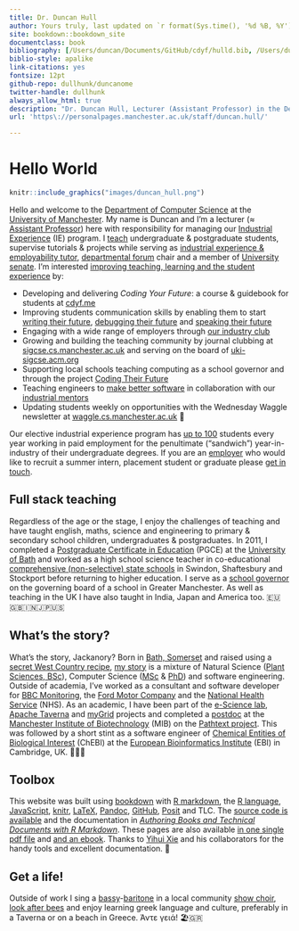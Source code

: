 ```yaml
---
title: Dr. Duncan Hull
author: Yours truly, last updated on `r format(Sys.time(), '%d %B, %Y')` 
site: bookdown::bookdown_site
documentclass: book
bibliography: [/Users/duncan/Documents/GitHub/cdyf/hulld.bib, /Users/duncan/Documents/GitHub/cdyf/cdyf-playlist.bib, /Users/duncan/Documents/GitHub/cdyf/cdyf-signposts.bib, /Users/duncan/Documents/GitHub/cdyf/cdyf-references.bib]
biblio-style: apalike
link-citations: yes
fontsize: 12pt
github-repo: dullhunk/duncanome
twitter-handle: dullhunk
always_allow_html: true
description: "Dr. Duncan Hull, Lecturer (Assistant Professor) in the Department of Computer Science at the University of Manchester"
url: 'https\://personalpages.manchester.ac.uk/staff/duncan.hull/'

---
```


# Hello World {-}

```r
knitr::include_graphics("images/duncan_hull.png")
```

Hello and welcome to the [Department of Computer Science](https://www.cs.manchester.ac.uk/) at the [University of Manchester](https://www.manchester.ac.uk). My name is Duncan and I'm a lecturer (≈ [Assistant Professor](https://en.wikipedia.org/wiki/Assistant_professor)) here with responsibility for managing our [Industrial Experience](https://www.cs.manchester.ac.uk/study/undergraduate/industrial-experience/) (IE) program. I [teach](https://personalpages.manchester.ac.uk/staff/duncan.hull/teaching.html) undergraduate & postgraduate students, supervise tutorials & projects while serving as [industrial experience & employability tutor](http://studentnet.cs.manchester.ac.uk/employment/placement/), [departmental forum](https://bit.ly/cs-departmental-forum) chair and a member of [University senate](https://www.manchester.ac.uk/discover/governance/structure/senate/). I'm interested [improving teaching, learning and the student experience](https://personalpages.manchester.ac.uk/staff/duncan.hull/research.html) by:

* Developing and delivering *Coding Your Future*: a course & guidebook for students at [cdyf.me](https://www.cdyf.me)
* Improving students communication skills by enabling them to start [writing their future](https://www.cdyf.me/writing), [debugging their future](https://www.cdyf.me/writing) and [speaking their future](https://www.cdyf.me/speaking)
* Engaging with a wide range of employers through [our industry club](https://www.cs.manchester.ac.uk/connect/business-engagement/)
* Growing and building the teaching community by journal clubbing at [sigcse.cs.manchester.ac.uk](https://sigcse.cs.manchester.ac.uk/) and serving on the board of [uki-sigcse.acm.org](https://uki-sigcse.acm.org/)
* Supporting local schools teaching computing as a school governor and through the project [Coding Their Future](https://personalpages.manchester.ac.uk/staff/duncan.hull/coding-their-future.html)
* Teaching engineers to [make better software](https://software-eng.netlify.app/) in collaboration with our [industrial mentors](https://www.cs.manchester.ac.uk/connect/business-engagement/industrial-mentoring/)
* Updating students weekly on opportunities with the Wednesday Waggle newsletter at [waggle.cs.manchester.ac.uk](https://waggle.cs.manchester.ac.uk/waggle/about) 🐝

Our elective industrial experience program has [up to 100](#employability) students every year working in paid employment for the penultimate (“sandwich”) year-in-industry of their undergraduate degrees. If you are an [employer](https://personalpages.manchester.ac.uk/staff/duncan.hull/employers.html) who would like to recruit a summer intern, placement student or graduate please [get in touch](https://personalpages.manchester.ac.uk/staff/duncan.hull/contact.html).

## Full stack teaching  {-}
Regardless of the age or the stage, I enjoy the challenges of teaching and have taught english, maths, science and engineering to primary & secondary school children, undergraduates & postgraduates. In 2011, I completed a [Postgraduate Certificate in Education](https://en.wikipedia.org/wiki/Postgraduate_Certificate_in_Education) (PGCE) at the [University of Bath](https://www.bath.ac.uk/) and worked as a high school science teacher in co-educational [comprehensive (non-selective) state schools](https://www.gov.uk/types-of-school) in Swindon, Shaftesbury and Stockport before returning to higher education. I serve as a [school governor](https://www.manchester.ac.uk/connect/teachers/school-governors/) on the governing board of a school in Greater Manchester. As well as teaching in the UK I have also taught in India, Japan and America too. 🇪🇺🇬🇧🇮🇳🇯🇵🇺🇸

## What's the story? {-}
What's the story, Jackanory? Born in [Bath, Somerset](https://en.wikipedia.org/wiki/Bath,_Somerset) and raised using a [secret West Country recipe](https://en.wikipedia.org/wiki/West_Country), [my story](https://uk.linkedin.com/in/duncanhull) is a mixture of Natural Science ([Plant Sciences, BSc](https://speakerdeck.com/dullhunk/why-study-plants)), Computer Science ([MSc](mastersofscience.html) & [PhD](https://www.librarysearch.manchester.ac.uk/permalink/44MAN_INST/1r887gn/alma992976677936301631)) and software engineering. Outside of academia, I’ve worked as a consultant and software developer for [BBC Monitoring](https://en.wikipedia.org/wiki/BBC_Monitoring), the [Ford Motor Company](https://en.wikipedia.org/wiki/Ford_Motor_Company) and the [National Health Service](https://en.wikipedia.org/wiki/National_Health_Service) (NHS). As an academic, I have been part of the [e-Science lab](https://esciencelab.org.uk/), [Apache Taverna](https://en.wikipedia.org/wiki/Apache_Taverna) and [myGrid](https://en.wikipedia.org/wiki/MyGrid) projects and completed a [postdoc](https://en.wikipedia.org/wiki/Postdoctoral_researcher) at the [Manchester Institute of Biotechnology](https://www.mib.manchester.ac.uk/) (MIB) on the [Pathtext project](https://pubmed.ncbi.nlm.nih.gov/20529930/). This was followed by a short stint as a software engineer of [Chemical Entities of Biological Interest](https://en.wikipedia.org/wiki/ChEBI) (ChEBI) at the [European Bioinformatics Institute](https://en.wikipedia.org/wiki/European_Bioinformatics_Institute) (EBI) in Cambridge, UK. 🧬👨‍🔬

## Toolbox {-}
This website was built using [bookdown](https://bookdown.org) with [R markdown](https://en.wikipedia.org/wiki/Markdown), the [R language](https://en.wikipedia.org/wiki/R_(programming_language)), [JavaScript](https://en.wikipedia.org/wiki/JavaScript), [knitr](https://en.wikipedia.org/wiki/Knitr), [LaTeX](https://latex4year1.netlify.app), [Pandoc](https://en.wikipedia.org/wiki/Pandoc), [GitHub](https://en.wikipedia.org/wiki/GitHub), [Posit](https://posit.co/) and TLC. The [source code is available](https://github.com/dullhunk/duncanome) and the documentation in *[Authoring Books and Technical Documents with R Markdown](https://bookdown.org/yihui/bookdown/)*. These pages are also available [in one single pdf file](https://personalpages.manchester.ac.uk/staff/duncan.hull/duncan-hull.pdf) and [and an ebook](https://personalpages.manchester.ac.uk/staff/duncan.hull/duncan-hull.epub). Thanks to [Yihui Xie](https://en.wikipedia.org/wiki/Yihui_Xie) and his collaborators for the handy tools and excellent documentation. 🙏

## Get a life! {-}  
Outside of work I sing a [bassy](https://en.wikipedia.org/wiki/Bass_(voice_type))-[baritone](https://en.wikipedia.org/wiki/Baritone) in a local community [show choir](https://en.wikipedia.org/wiki/Show_choir), [look after bees](http://beelife.cs.manchester.ac.uk/) and enjoy learning greek language and culture, preferably in a  Taverna or on a beach in Greece. Άντε γειά! 🏖️🇬🇷
